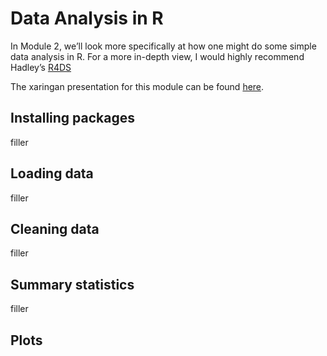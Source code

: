 # Data Analysis in R

In Module 2, we'll look more specifically at how one might do some simple data analysis in R. For a more in-depth view, I would highly recommend Hadley's [R4DS](https://r4ds.had.co.nz/)

The xaringan presentation for this module can be found [here](presentations/2_Data_analysis/r_training_data_analysis_presentation.html).

## Installing packages

filler

## Loading data

filler

## Cleaning data

filler

## Summary statistics

filler

## Plots

